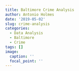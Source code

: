 ```yaml
---
title: Baltimore Crime Analysis
author: Antonio Holmes
date: '2019-05-02'
slug: crime-analysis
categories:
  - Data Analysis
  - Baltimore
  - Crime
tags: []
image:
  caption: ''
  focal_point: ''
---
```

